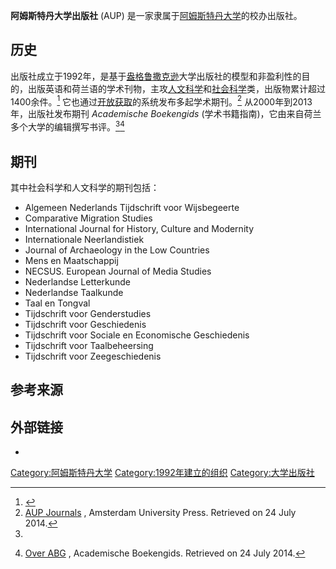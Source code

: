{{Infobox publisher
| name       = 阿姆斯特丹大学出版社<br>Amsterdam University Press
| image        = 
| parent       = [[阿姆斯特丹大学|阿姆斯特丹大学]]
| status       = 
| founded      = {{start date and age|1992}}
| founder      = [[阿姆斯特丹大学|阿姆斯特丹大学]]
| successor    = 
| country      = 
| headquarters = {{NLD}}[[阿姆斯特丹|阿姆斯特丹]]，Nieuwe Prinsengracht 89<ref>[http://en.aup.nl/en/about-aup/contact Contact], Amsterdam University Press. Retrieved on 21 June 2016.</ref>
| distribution = 
| keypeople    = Jan Peter Wissink (首席执行官)<ref>{{nl icon}} "[http://www.parool.nl/parool/nl/224/BINNENLAND/article/detail/3287828/2012/07/17/Jan-Peter-Wissink-nieuwe-directeur-Amsterdam-University-Press.dhtml Jan-Peter Wissink nieuwe directeur Amsterdam University Press]", ''[[Het_Parool|Het Parool]]'', 2012. Retrieved on 25 July 2014.</ref>
| publications = 
| topics       = 
| genre        = 非小说
| imprints     = 
| revenue      = 
| numemployees = 
| nasdaq       = 
| url          = {{URL|en.aup.nl}}
}}
'''阿姆斯特丹大学出版社''' (AUP) 是一家隶属于[[阿姆斯特丹大学|阿姆斯特丹大学]]的校办出版社。

==历史==
出版社成立于1992年，是基于[[盎格鲁撒克逊|盎格鲁撒克逊]]大学出版社的模型和非盈利性的目的，出版英语和荷兰语的学术刊物，主攻[[人文科学|人文科学]]和[[社会科学|社会科学]]类，出版物累计超过1400余件。<ref name=aboutUP>
{{cite web
|url=http://www.aup.nl/do.php?a=show_visitor_overaup&b=algemeen&m=42
|title=Overview of AUP with available links
|accessdate=2011-06-23
|format=Online web page
|publisher=Amsterdam University Press
|deadurl=yes
|archiveurl=https://web.archive.org/web/20120127024501/http://www.aup.nl/do.php?a=show_visitor_overaup&b=algemeen&m=42
|archivedate=2012-01-27
}}</ref> 它也通过[[开放获取|开放获取]]的系统发布多起学术期刊。<ref name="journals">[http://www.aupjournals.nl/ AUP Journals] {{webarchive|url=https://web.archive.org/web/20140516214317/http://www.aupjournals.nl/ |date=2014-05-16 }}, Amsterdam University Press. Retrieved on 24 July 2014.</ref> 从2000年到2013年，出版社发布期刊 ''Academische Boekengids'' (学术书籍指南)，它由来自荷兰多个大学的编辑撰写书评。<ref name="journals"/><ref>{{nl icon}} [http://www.academischeboekengids.nl/do.php?a=show_visitor_over_abg Over ABG] {{webarchive|url=https://web.archive.org/web/20140730041853/http://www.academischeboekengids.nl/do.php?a=show_visitor_over_abg |date=2014-07-30 }}, Academische Boekengids. Retrieved on 24 July 2014.</ref>

== 期刊 ==
其中社会科学和人文科学的期刊包括：
* Algemeen Nederlands Tijdschrift voor Wijsbegeerte 
* Comparative Migration Studies
* International Journal for History, Culture and Modernity
* Internationale Neerlandistiek
* Journal of Archaeology in the Low Countries
* Mens en Maatschappij
* NECSUS. European Journal of Media Studies
* Nederlandse Letterkunde
* Nederlandse Taalkunde
* Taal en Tongval
* Tijdschrift voor Genderstudies
* Tijdschrift voor Geschiedenis
* Tijdschrift voor Sociale en Economische Geschiedenis
* Tijdschrift voor Taalbeheersing
* Tijdschrift voor Zeegeschiedenis

==参考来源==
{{reflist}}

== 外部链接 ==
* {{Official website}}

{{阿姆斯特丹大学}}

{{Authority control}}
[[Category:阿姆斯特丹大学|Category:阿姆斯特丹大学]]
[[Category:1992年建立的组织|Category:1992年建立的组织]]
[[Category:大学出版社|Category:大学出版社]]